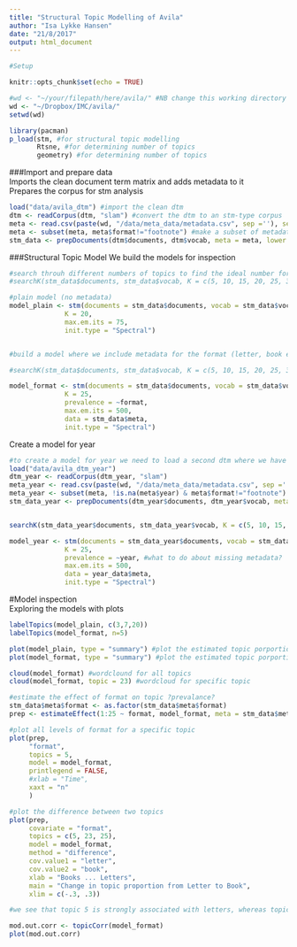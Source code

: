 ```yaml
---
title: "Structural Topic Modelling of Avila"
author: "Isa Lykke Hansen"
date: "21/8/2017"
output: html_document
---
```


```r

#Setup 

knitr::opts_chunk$set(echo = TRUE)

#wd <- "~/your/filepath/here/avila/" #NB change this working directory so it points to your local Avila folder!
wd <- "~/Dropbox/IMC/avila/"
setwd(wd) 

library(pacman)
p_load(stm, #for structural topic modelling
       Rtsne, #for determining number of topics
       geometry) #for determining number of topics

```

###Import and prepare data  
Imports the clean document term matrix and adds metadata to it  
Prepares the corpus for stm analysis
```r

load("data/avila_dtm") #import the clean dtm
dtm <- readCorpus(dtm, "slam") #convert the dtm to an stm-type corpus
meta <- read.csv(paste(wd, "/data/meta_data/metadata.csv", sep =''), sep = ";") #import the metadata
meta <- subset(meta, meta$format!="footnote") #make a subset of metadata that does not include footnotes
stm_data <- prepDocuments(dtm$documents, dtm$vocab, meta = meta, lower.thresh = 1) #add the metadata and remove terms that appear in only one document or less

```

###Structural Topic Model 
We build the models for inspection
```r

#search throuh different numbers of topics to find the ideal number for the simple model
#searchK(stm_data$documents, stm_data$vocab, K = c(5, 10, 15, 20, 25, 30, 35, 40), init.type = "Spectral")

#plain model (no metadata)
model_plain <- stm(documents = stm_data$documents, vocab = stm_data$vocab,
              K = 20,
              max.em.its = 75,
              init.type = "Spectral")


#build a model where we include metadata for the format (letter, book etc.)

#searchK(stm_data$documents, stm_data$vocab, K = c(5, 10, 15, 20, 25, 30, 35, 40), prevalence =~ format, data = stm_data$meta, init.type = "Spectral")

model_format <- stm(documents = stm_data$documents, vocab = stm_data$vocab,
              K = 25,
              prevalence = ~format,
              max.em.its = 500,
              data = stm_data$meta,
              init.type = "Spectral")

```

Create a model for year
```r

#to create a model for year we need to load a second dtm where we have excluded all the documents with NAs in the "year" column. We use the same prep-procedure as before:
load("data/avila_dtm_year")
dtm_year <- readCorpus(dtm_year, "slam")
meta_year <- read.csv(paste(wd, "/data/meta_data/metadata.csv", sep =''), sep = ";")
meta_year <- subset(meta, !is.na(meta$year) & meta$format!="footnote") #make a subset of metadata that does not include footnotes and docs with NAs in year
stm_data_year <- prepDocuments(dtm_year$documents, dtm_year$vocab, meta = meta_year, lower.thresh = 1)


searchK(stm_data_year$documents, stm_data_year$vocab, K = c(5, 10, 15, 20, 25, 30, 35, 40), prevalence =~ year, data = stm_data_year$meta_year, init.type = "Spectral")

model_year <- stm(documents = stm_data_year$documents, vocab = stm_data_year$vocab,
              K = 25,
              prevalence = ~year, #what to do about missing metadata?
              max.em.its = 500,
              data = year_data$meta,
              init.type = "Spectral")
```

#Model inspection  
Exploring the models with plots

```r
labelTopics(model_plain, c(3,7,20))
labelTopics(model_format, n=5)

plot(model_plain, type = "summary") #plot the estimated topic porportions
plot(model_format, type = "summary") #plot the estimated topic porportions

cloud(model_format) #wordclound for all topics
cloud(model_format, topic = 23) #wordcloud for specific topic

#estimate the effect of format on topic ?prevalance?
stm_data$meta$format <- as.factor(stm_data$meta$format)
prep <- estimateEffect(1:25 ~ format, model_format, meta = stm_data$meta, uncertainty = "Global")

#plot all levels of format for a specific topic
plot(prep, 
     "format", 
     topics = 5, 
     model = model_format, 
     printlegend = FALSE, 
     #xlab = "Time",
     xaxt = "n"
     )

#plot the difference between two topics
plot(prep, 
     covariate = "format", 
     topics = c(5, 23, 25),
     model = model_format, 
     method = "difference",
     cov.value1 = "letter", 
     cov.value2 = "book",
     xlab = "Books ... Letters",
     main = "Change in topic proportion from Letter to Book",
     xlim = c(-.3, .3))

#we see that topic 5 is strongly associated with letters, whereas topic 23 is more strongly associated with books

mod.out.corr <- topicCorr(model_format)
plot(mod.out.corr)

```

